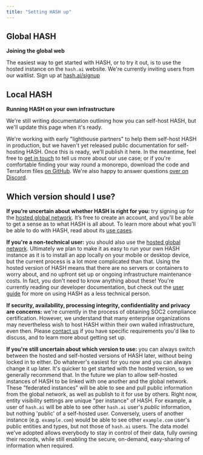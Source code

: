 ```yaml
---
title: "Setting HASH up"
---
```


## Global HASH

**Joining the global web**

The easiest way to get started with HASH, or to try it out, is to use the hosted instance on the `hash.ai` website. We're currently inviting users from our waitlist. Sign up at [hash.ai/signup](https://hash.ai/signup)

## Local HASH

**Running HASH on your own infrastructure**

<InfoCardWrapper>

<InfoCard variant="warning" title="Coming soon">

We're still writing documentation outlining how you can self-host HASH, but we'll update this page when it's ready.

</InfoCard>

We're working with early "lighthouse partners" to help them self-host HASH in production, but we haven't yet released public documentation for self-hosting HASH. Once this is ready, we'll publish it here. In the meantime, feel free to [get in touch](https://hash.ai/contact) to tell us more about our use case; or if you're comfortable finding your way round a monorepo, download the code and Terraform files [on GitHub](https://github.com/hashintel/hash). We're also happy to answer questions [over on Discord](https://hash.ai/discord).

</InfoCardWrapper>

## Which version should I use?

**If you’re uncertain about whether HASH is right for you:** try signing up for the [hosted global network](#global-hash). It’s free to create an account, and you'll be able to get a sense as to what HASH is all about. To learn more about what you’ll be able to do with HASH, read about its [use cases](https://hash.dev/docs/get-started/use-cases).

**If you're a non-technical user:** you should also use the [hosted global network](#global-hash). Ultimately we plan to make it as easy to run your own HASH instance as it is to install an app locally on your mobile or desktop device, but the current process is a lot more complicated than that. Using the hosted version of HASH means that there are no servers or containers to worry about, and no upfront set up or ongoing infrastructure maintenance costs. In fact, you don't need to know anything about these! You're currently reading our developer documentation, but check out the [user guide](https://hash.ai/guide) for more on using HASH as a less technical person.

**If security, availability, processing integrity, confidentiality and privacy are concerns:** we're currently in the process of obtaining SOC2 compliance certification. However, we understand that many enterprise organizations may nevertheless wish to host HASH within their own walled infrastructure, even then. Please [contact us](https://hash.ai/contact) if you have specific requirements you'd like to discuss, and to learn more about getting set up.

**If you're still uncertain about which version to use:** you can always switch between the hosted and self-hosted versions of HASH later, without being locked in to either. Do whatever's easiest for you now and you can always change it up later. It's quicker to get started with the hosted version, so we generally recommend that. In the future we plan to allow self-hosted instances of HASH to be linked with one another and the global network. These "federated instances" will be able to see and pull public information from the global network, as well as publish to it for use by others. Right now, entity visibility settings are unique "per instance" of HASH. For example, a user of `hash.ai` will be able to see other `hash.ai` user's _public_ information, but nothing 'public' of a self-hosted user. Conversely, users of another instance (e.g. `example.com`) would be able to see other `example.com` user's public entities and types, but not those of `hash.ai` users. The data model we've adopted allows everybody to stay in control of their data, fully owning their records, while still enabling the secure, on-demand, easy-sharing of information when required.
